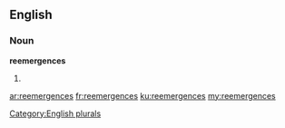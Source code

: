 ==English==

===Noun===
'''reemergences'''

# {{plural of|reemergence}}

[[Category:English plurals]]

[[ar:reemergences]]
[[fr:reemergences]]
[[ku:reemergences]]
[[my:reemergences]]